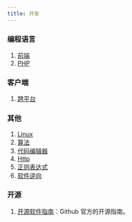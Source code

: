 ```yaml
---
title: 开发
---
```


### 编程语言

1. [前端](./Development/frontend)
2. [PHP](./Development/PHP)

### 客户端

1. [跨平台](./Development/Cross-platform.mdx)

### 其他

1. [Linux](./Development/Linux)
2. [算法](./Development/Algorithm.mdx)
3. [代码编辑器](./Development/Editor.mdx)
4. [Http](./Development/http.mdx)
5. [正则表达式](./Development/Regexp.mdx)
6. [软件逆向](./Development/hack.mdx)

### 开源

1. [开源软件指南](https://opensource.guide/zh-hans/)：Github 官方的开源指南。<Badge github="https://github.com/github/opensource.guide" />

